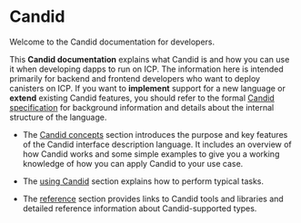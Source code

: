 # Candid

Welcome to the Candid documentation for developers.

This **Candid documentation** explains what Candid is and how you can use it when developing dapps to run on ICP. The information here is intended primarily for backend and frontend developers who want to deploy canisters on ICP. If you want to **implement** support for a new language or **extend** existing Candid features, you should refer to the formal [Candid specification](https://github.com/dfinity/candid/blob/master/spec/Candid.md) for background information and details about the internal structure of the language.

-   The [Candid concepts](candid-concepts.mdx) section introduces the purpose and key features of the Candid interface description language. It includes an overview of how Candid works and some simple examples to give you a working knowledge of how you can apply Candid to your use case.

-   The [using Candid](candid-howto.mdx) section explains how to perform typical tasks.

-   The [reference](/docs/current/references/candid-ref) section provides links to Candid tools and libraries and detailed reference information about Candid-supported types.
